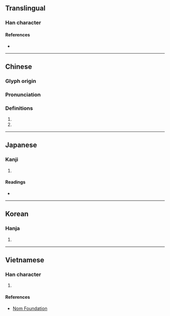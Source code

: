 {{also|榈}}
{{character info/new}}
==Translingual==

===Han character===
{{Han char|rn=75|rad=木|as=15|sn=19|four=47920|canj=DANR|ids=⿰木閭}}

====References====
* {{Han ref|kx=0560.220|dkj=15815|dj=0949.200|hdz=21311.050|uh=6ADA|ud=27354|bh=C371|bd=50033}}

----

==Chinese==
{{zh-forms|s=榈}}

===Glyph origin===
{{Han etym}}

===Pronunciation===
{{zh-pron
|m=lǘ,lǚ,2nb=common misreading
|c=leoi4,leoi3,leoi5
|mc=y
|oc=y
|ma=
|cat=n
}}

===Definitions===
{{zh-hanzi}}

# {{zh-only|棕櫚||栟櫚}}
# {{zh-only|花櫚}}

----

==Japanese==

===Kanji===
{{ja-kanji|grade=|rs=木15}}

# {{defn|lang=ja|sort=木15}}

====Readings====
* {{ja-readings|on=[[りょ]] (ryo), [[ろ]] (ro)|kun=[[かりん]] (karin)}}

----

==Korean==

===Hanja===
{{ko-hanja|hangeul=[[려]]>[[여]]|eumhun=|rv=ryeo>yeo|mr=ryŏ>yŏ|y=lye>ye}}

# {{defn|lang=ko|sort=木15}}

----

==Vietnamese==

===Han character===
{{vi-readings|rs=木15|hanviet=lư}}

# {{defn|lang=vi|sort=木15}}

====References====
* [http://nomfoundation.org/common/nom_details.php?codepoint=6ada Nom Foundation]
